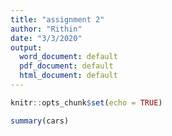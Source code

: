 ---
title: "assignment 2"
author: "Rithin"
date: "3/3/2020"
output:
  word_document: default
  pdf_document: default
  html_document: default
---

```{r setup, include=FALSE}
knitr::opts_chunk$set(echo = TRUE)
```

```{r cars}
summary(cars)
```
